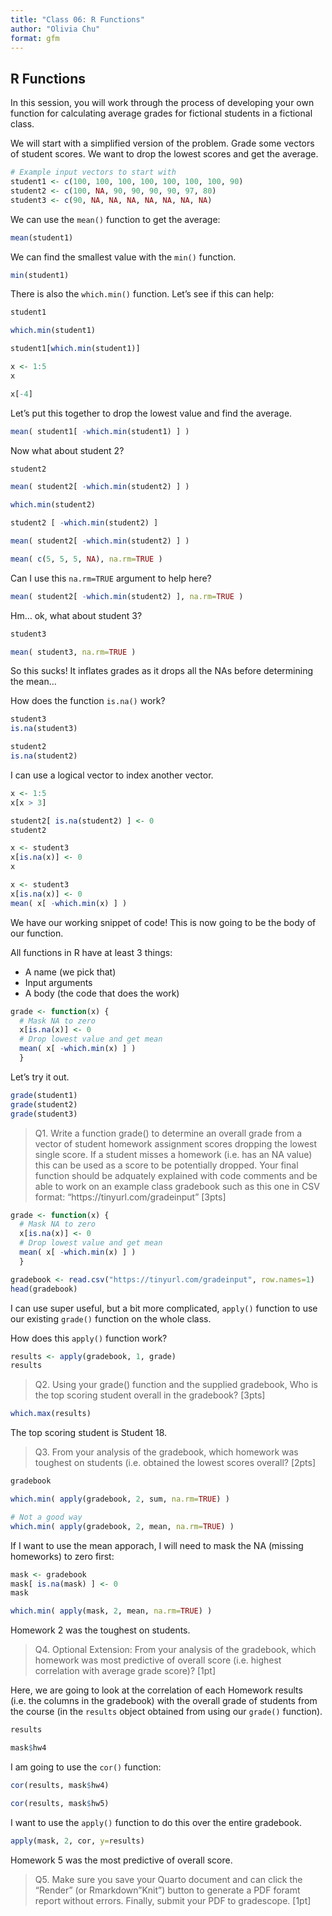 ```yaml
---
title: "Class 06: R Functions"
author: "Olivia Chu"
format: gfm
---
```


## R Functions

In this session, you will work through the process of developing your own function for calculating average grades for fictional students in a fictional class.

We will start with a simplified version of the problem. Grade some vectors of student scores. We want to drop the lowest scores and get the average.

```r
# Example input vectors to start with
student1 <- c(100, 100, 100, 100, 100, 100, 100, 90)
student2 <- c(100, NA, 90, 90, 90, 90, 97, 80)
student3 <- c(90, NA, NA, NA, NA, NA, NA, NA)
```

We can use the `mean()` function to get the average:

```r
mean(student1)
```

We can find the smallest value with the `min()` function.

```r
min(student1)
```

There is also the `which.min()` function. Let's see if this can help:

```r
student1
```

```r
which.min(student1)
```

```r
student1[which.min(student1)]
```

```r
x <- 1:5
x
```

```r
x[-4]
```

Let's put this together to drop the lowest value and find the average.

```r
mean( student1[ -which.min(student1) ] )
```

Now what about student 2?

```r
student2
```

```r
mean( student2[ -which.min(student2) ] )
```

```r
which.min(student2)
```

```r
student2 [ -which.min(student2) ]
```

```r
mean( student2[ -which.min(student2) ] )
```

```r
mean( c(5, 5, 5, NA), na.rm=TRUE )
```

Can I use this `na.rm=TRUE` argument to help here?

```r
mean( student2[ -which.min(student2) ], na.rm=TRUE )
```

Hm... ok, what about student 3?

```r
student3
```

```r
mean( student3, na.rm=TRUE )
```

So this sucks! It inflates grades as it drops all the NAs before determining the mean...

How does the function `is.na()` work?

```r
student3
is.na(student3)
```

```r
student2
is.na(student2)
```

I can use a logical vector to index another vector.

```r
x <- 1:5
x[x > 3]
```

```r
student2[ is.na(student2) ] <- 0
student2
```

```r
x <- student3
x[is.na(x)] <- 0
x
```
```r
x <- student3
x[is.na(x)] <- 0
mean( x[ -which.min(x) ] )
```

We have our working snippet of code! This is now going to be the body of our function.

All functions in R have at least 3 things:

- A name (we pick that)
- Input arguments
- A body (the code that does the work)

```r
grade <- function(x) {
  # Mask NA to zero
  x[is.na(x)] <- 0
  # Drop lowest value and get mean
  mean( x[ -which.min(x) ] )
  }
```

Let's try it out.

```r
grade(student1)
grade(student2)
grade(student3)
```

> Q1. Write a function grade() to determine an overall grade from a vector of student homework assignment scores dropping the lowest single score. If a student misses a homework (i.e. has an NA value) this can be used as a score to be potentially dropped. Your final function should be adquately explained with code comments and be able to work on an example class gradebook such as this one in CSV format: “https://tinyurl.com/gradeinput” [3pts]

```r
grade <- function(x) {
  # Mask NA to zero
  x[is.na(x)] <- 0
  # Drop lowest value and get mean
  mean( x[ -which.min(x) ] )
  }
```

```r
gradebook <- read.csv("https://tinyurl.com/gradeinput", row.names=1)
head(gradebook)
```

I can use super useful, but a bit more complicated, `apply()` function to use our existing `grade()` function on the whole class.

How does this `apply()` function work?

```r
results <- apply(gradebook, 1, grade)
results
```
> Q2. Using your grade() function and the supplied gradebook, Who is the top scoring student
overall in the gradebook? [3pts]

```r
which.max(results)
```

The top scoring student is Student 18.

> Q3. From your analysis of the gradebook, which homework was toughest on students (i.e. obtained
the lowest scores overall? [2pts]

```r
gradebook
```

```r
which.min( apply(gradebook, 2, sum, na.rm=TRUE) )
```

```r
# Not a good way
which.min( apply(gradebook, 2, mean, na.rm=TRUE) )
```

If I want to use the mean apporach, I will need to mask the NA (missing homeworks) to zero first:

```r
mask <- gradebook
mask[ is.na(mask) ] <- 0
mask
```

```r
which.min( apply(mask, 2, mean, na.rm=TRUE) )
```

Homework 2 was the toughest on students.

> Q4. Optional Extension: From your analysis of the gradebook, which homework was most
predictive of overall score (i.e. highest correlation with average grade score)? [1pt]

Here, we are going to look at the correlation of each Homework results (i.e. the columns in the gradebook) with the overall grade of students from the course (in the `results` object obtained from using our `grade()` function).

```r
results
```

```r
mask$hw4
```

I am going to use the `cor()` function:

```r
cor(results, mask$hw4)
```

```r
cor(results, mask$hw5)
```

I want to use the `apply()` function to do this over the entire gradebook.

```r
apply(mask, 2, cor, y=results)
```

Homework 5 was the most predictive of overall score.

> Q5. Make sure you save your Quarto document and can click the “Render” (or Rmarkdown”Knit”) button to generate a PDF foramt report without errors. Finally, submit your PDF to gradescope. [1pt]